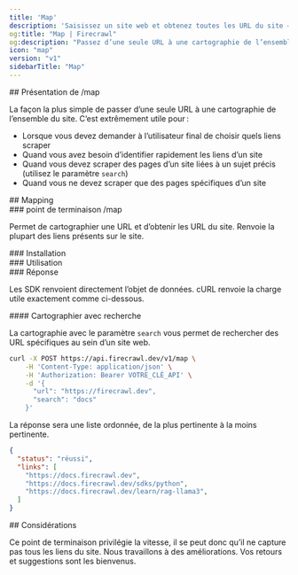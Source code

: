```yaml
---
title: 'Map'
description: 'Saisissez un site web et obtenez toutes les URL du site — extrêmement rapidement'
og:title: "Map | Firecrawl"
og:description: "Passez d’une seule URL à une cartographie de l’ensemble du site web"
icon: "map"
version: "v1"
sidebarTitle: "Map"
---
```



<div id="introducing-map">
  ## Présentation de /map
</div>

La façon la plus simple de passer d’une seule URL à une cartographie de l’ensemble du site. C’est extrêmement utile pour :

- Lorsque vous devez demander à l’utilisateur final de choisir quels liens scraper
- Quand vous avez besoin d’identifier rapidement les liens d’un site
- Quand vous devez scraper des pages d’un site liées à un sujet précis (utilisez le paramètre `search`)
- Quand vous ne devez scraper que des pages spécifiques d’un site

<div id="mapping">
  ## Mapping
</div>

<div id="map-endpoint">
  ### point de terminaison /map
</div>

Permet de cartographier une URL et d’obtenir les URL du site. Renvoie la plupart des liens présents sur le site.

<div id="installation">
  ### Installation
</div>

<CodeGroup>

<InstallationPython />
<InstallationJavaScript />
<InstallationGo />
<InstallationRust />

</CodeGroup>

<div id="usage">
  ### Utilisation
</div>

<CodeGroup>

<MapPython />
<MapJavaScript />
<MapGo />
<MapRust />
<MapCURL />

</CodeGroup>

<div id="response">
  ### Réponse
</div>

Les SDK renvoient directement l’objet de données. cURL renvoie la charge utile exactement comme ci-dessous.

<MapResponse />

<div id="map-with-search">
  #### Cartographier avec recherche
</div>

La cartographie avec le paramètre `search` vous permet de rechercher des URL spécifiques au sein d’un site web.

```bash cURL
curl -X POST https://api.firecrawl.dev/v1/map \
    -H 'Content-Type: application/json' \
    -H 'Authorization: Bearer VOTRE_CLÉ_API' \
    -d '{
      "url": "https://firecrawl.dev",
      "search": "docs"
    }'
```

La réponse sera une liste ordonnée, de la plus pertinente à la moins pertinente.

```json
{
  "status": "réussi",
  "links": [
    "https://docs.firecrawl.dev",
    "https://docs.firecrawl.dev/sdks/python",
    "https://docs.firecrawl.dev/learn/rag-llama3",
  ]
}
```

<div id="considerations">
  ## Considérations
</div>

Ce point de terminaison privilégie la vitesse, il se peut donc qu’il ne capture pas tous les liens du site. Nous travaillons à des améliorations. Vos retours et suggestions sont les bienvenus.